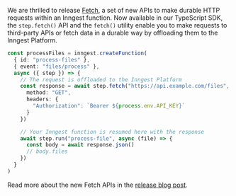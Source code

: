 
We are thrilled to release [Fetch](/docs/features/inngest-functions/steps-workflows/fetch), a set of new APIs to make durable HTTP requests within an Inngest function.
Now available in our TypeScript SDK, the `step.fetch()` API and the `fetch()` utility enable you to make requests to third-party APIs or fetch data in a durable way by offloading them to the Inngest Platform.

```typescript
const processFiles = inngest.createFunction(
  { id: "process-files" },
  { event: "files/process" },
  async ({ step }) => {
    // The request is offloaded to the Inngest Platform
    const response = await step.fetch("https://api.example.com/files", {
      method: "GET",
      headers: {
        "Authorization": `Bearer ${process.env.API_KEY}`
      }
    })

    // Your Inngest function is resumed here with the response
    await step.run("process-file", async (file) => {
      const body = await response.json()
      // body.files
    })
  }
)
```

Read more about the new Fetch APIs in the [release blog post](/blog/announcing-step-fetch).
